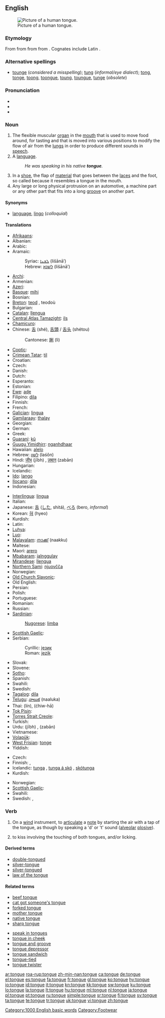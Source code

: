 {{wikipedia}}
==English==
[[File:Tongue.agr.jpg|thumb|Picture of a human tongue.]]

===Etymology===
From {{etyl|enm|en}} from {{etyl|ang|en}} {{term|tunge|lang=ang}} from {{proto|Germanic|tungōn|lang=en}} from {{proto|Indo-European|dn̥ǵʰwéh₂s}}. Cognates include Latin {{term|lingua|lang=la}}.

===Alternative spellings===
* [[tounge]] (''considered a misspelling''); [[tung]] (''informal/eye dialect''); [[tong]], [[tonge]], [[toong]], [[toongue]], [[toung]], [[toungue]], [[tunge]] (''obsolete'')

===Pronunciation===
* {{IPA|/tʌŋ/}}
* {{audio|en-us-tongue.ogg|Audio (US)}}
* {{rhymes|ʌŋ}}

===Noun===
{{en-noun}}

# The flexible muscular [[organ]] in the [[mouth]] that is used to move food around, for tasting and that is moved into various positions to modify the flow of air from the [[lung]]s in order to produce different sounds in [[speech]].
# A [[language]].
#: ''He was speaking in his native '''tongue'''.''
# In a [[shoe]], the flap of [[material]] that goes between the [[laces]] and the foot, so called because it resembles a tongue in the mouth.
# Any large or long physical protrusion on an automotive, a machine part or any other part that fits into a long [[groove]] on another part.

====Synonyms====
* {{sense|language}} [[language]], [[lingo]] (''colloquial'')

====Translations====
{{trans-top|organ}}
* [[Afrikaans]]: {{t+|af|tong|xs=Afrikaans}}
* Albanian: {{t+|sq|gjuhë|f|xs=Albanian}}
* Arabic: {{t-|ar|لسان|m|f|tr=lisān|sc=Arab}}
* Aramaic:
*: Syriac: [[ܠܫܢܐ]] (lišānā’) {{m}}
*: Hebrew: [[לשנא]] (lišānā’) {{m}}
* [[Archi]]: {{tø|aqc|мац‎|tr=mac|sc=Cyrl}}
* Armenian: {{t+|hy|լեզու|tr=lezu|sc=Armn|xs=Armenian}}
* [[Azeri]]: {{t+|az|dil|xs=Azeri}}
* [[Basque]]: [[mihi]]
* Bosnian: {{t+|bs|jezik|m}}
* [[Breton]]: [[teod]] {{m}}, teodoù {{p}}
* Bulgarian: {{t+|bg|език|m|tr=ezik|sc=Cyrl}}
* [[Catalan]]: [[llengua]] {{f}}
* [[Central Atlas Tamazight]]: [[ils]]{{rfscript|Tamazight}}
* [[Chamicuro]]: {{tø|ccc|menu}}
* Chinese: [[舌]] (shé), [[舌頭]] / [[舌头]] (shétou)
*: Cantonese: [[脷]] (lì)
* [[Coptic]]: {{tø|cop|ⲗⲁⲥ|tr=las|sc=Copt}}
* [[Crimean Tatar]]: [[til]]
* Croatian: {{t+|hr|jezik|m}}
* Czech: {{t+|cs|jazyk|m}}
* Danish: {{t+|da|tunge|c}}
* Dutch: {{t+|nl|tong|f}}
* Esperanto: {{t-|eo|lango|xs=Esperanto}}
* Estonian: {{t+|et|keel}}
* [[Ewe]]: [[aɖe]] {{n}}
* Filipino: [[dila]]
* Finnish: {{t+|fi|kieli}}
* French: {{t+|fr|langue|f}}
* [[Galician]]: [[lingua]] {{f}}
* [[Gamilaraay]]: [[thalay]]
* Georgian: {{t-|ka|ენა|tr=ena|sc=Geor|xs=Georgian}}
* German: {{t+|de|Zunge|f}}
* Greek: {{t+|el|γλώσσα|f|tr=glósa|sc=Grek}}
* [[Guaraní]]: [[kũ]]
* [[Guugu Yimidhirr]]: [[nganhdhaar]]
* Hawaiian: [[alelo]]
* Hebrew: [[לשון]] (laśôn) {{f}}
* Hindi: [[जीभ]] (jībh) {{f}}, [[ज़बान]] (zabān) {{f}}
* Hungarian: {{t+|hu|nyelv}}
* Icelandic: {{t+|is|tunga|f}}
* [[Ido]]: [[lango]]
* [[Ilocano]]: [[dila]]
* Indonesian: {{t+|id|lidah|xs=Indonesian}}
{{trans-mid}}
* [[Interlingua]]: [[lingua#Interlingua|lingua]]
* Italian: {{t+|it|lingua|f}}
* Japanese: [[舌]] ([[した]], shitá), [[べろ]] (bero, ''informal'')
* Korean: [[혀]] (hyeo)
* Kurdish: {{t|ku|زمان|tr=zman|sc=ku-Arab}}
* Latin: {{t+|la|lingua|f}}
* [[Luhya]]: {{tø|luy|olurimi}}
* [[Luo]]: {{tø|luo|lep|xs=Luo}}
* [[Malayalam]]: [[നാക്ക്]] (naakku)
* Maltese: {{t-|mt|ilsien|m|xs=Maltese}}
* Maori: [[arero]]
* [[Mbabaram]]: [[jalnggulay]]
* [[Mirandese]]: [[llengua]] {{f}}
* [[Northern Sami]]: [[njuovčča]]
* Norwegian: {{t+|no|tunge|c}}
* [[Old Church Slavonic]]: {{tø|cu|ѩзꙑкъ|m|tr=językŭ|sc=Cyrs}}
* Old English: {{t-|ang|tunge|xs=Old English}}
* Persian: {{t+|fa|زبان|tr=zabān|sc=fa-Arab|xs=Persian}}
* Polish: {{t+|pl|język|m}}
* Portuguese: {{t+|pt|língua|f}}
* Romanian: {{t+|ro|limbă|f}}
* Russian: {{t+|ru|язык|m|tr=jazýk|sc=Cyrl}}
* [[Sardinian]]:
*: [[Nugorese]]: [[limba]] {{f}}
* [[Scottish Gaelic]]: {{t-|gd|teanga|f|xs=Scottish Gaelic}}
* Serbian:
*: Cyrillic: [[језик]] {{m}}
*: Roman: [[jezik]] {{m}}
* Slovak: {{t+|sk|jazyk|m}}
* Slovene: {{t+|sl|jezik|m}}
* [[Sotho]]: {{t|st|leleme|xs=Sotho}}
* Spanish: {{t+|es|lengua|f}}
* Swahili: {{t+|sw|ulimi|xs=Swahili}}
* Swedish: {{t+|sv|tunga|c}}
* [[Tagalog]]: [[dila]]
* [[Telugu]]: [[నాలుక]] (naaluka)
* Thai: {{Thai|[[ลิ้น]]}} (lín), {{Thai|[[ชิวหา]]}} (ćhiw-hā)
* [[Tok Pisin]]: {{t-|tpi|tang|xs=Tok Pisin}}
* [[Torres Strait Creole]]: {{tø|tcs|tang}}
* Turkish: {{t+|tr|dil}}
* Urdu: {{ur-Arab|[[جیبھ]]}} (jībh) {{f}}, {{ur-Arab|[[زبان]]}} (zabān) {{f}}
* Vietnamese: {{t+|vi|lưỡi|xs=Vietnamese}}
* [[Volapük]]: {{t-|vo|lineg|xs=Volapük}}
* [[West Frisian]]: [[tonge]]
* Yiddish: {{t-|yi|צונג|f|tr=tsung|sc=Hebr|xs=Yiddish}}
{{trans-bottom}}

{{trans-see|language}}
{{trans-top|flap in a shoe}}
* Czech: {{t+|cs|jazyk|m}}
* Finnish: {{t+|fi|kieli}}, {{t+|fi|iltti}}
* Icelandic: [[tunga]] {{f}}, [[tunga á skó]] {{f}}, [[skótunga]] {{f}}
* Kurdish: {{t|ku|زمان|tr=zman|sc=ku-Arab}}
{{trans-mid}}
* Norwegian: {{t+|no|tunge|c}}
* [[Scottish Gaelic]]: {{t-|gd|teanga|f|xs=Scottish Gaelic}}
* Swahili: {{t+|sw|ulimi|xs=Swahili}}
* Swedish: {{t+|sv|plös|c}}, {{t+|sv|tunga|c}}
{{trans-bottom}}

===Verb===
{{en-verb|tongues|tonguing|tongued}}

# {{music}} On a [[wind]] instrument, to [[articulate]] a [[note]] by starting the air with a tap of the tongue, as though by speaking a 'd' or 't' sound ([[alveolar]] [[plosive]]).
# {{slang}} to kiss involving the touching of both tongues, and/or licking.

====Derived terms====
* [[double-tongued]]
* [[silver-tongue]]
* [[silver-tongued]]
* [[law of the tongue]]

====Related terms====
{{top2}}
* [[beef tongue]]
* [[cat got someone's tongue]]
* [[forked tongue]]
* [[mother tongue]]
* [[native tongue]]
* [[sharp tongue]]
{{mid2}}
* [[speak in tongues]]
* [[tongue in cheek]]
* [[tongue and groove]]
* [[tongue depressor]]
* [[tongue sandwich]]<!--slang for a kiss in which the tongue is inserted into one's partner's mouth; synonym: French kiss-->
* [[tongue-tied]]
* [[tongue twister]]
<!-- move this to "tongue and groove if found to be legitimate: *[[tongue-and-groove merchant]] = a
lesbian, with reference to cunnilingus-->
{{bottom}}

[[Category:1000 English basic words]]
[[Category:Footwear]]

[[ar:tongue]]
[[roa-rup:tongue]]
[[zh-min-nan:tongue]]
[[ca:tongue]]
[[de:tongue]]
[[el:tongue]]
[[es:tongue]]
[[fa:tongue]]
[[fr:tongue]]
[[gl:tongue]]
[[ko:tongue]]
[[hy:tongue]]
[[io:tongue]]
[[id:tongue]]
[[it:tongue]]
[[kn:tongue]]
[[kk:tongue]]
[[sw:tongue]]
[[ku:tongue]]
[[lo:tongue]]
[[la:tongue]]
[[lt:tongue]]
[[hu:tongue]]
[[ml:tongue]]
[[nl:tongue]]
[[ja:tongue]]
[[pl:tongue]]
[[pt:tongue]]
[[ru:tongue]]
[[simple:tongue]]
[[sr:tongue]]
[[fi:tongue]]
[[sv:tongue]]
[[ta:tongue]]
[[te:tongue]]
[[tr:tongue]]
[[uk:tongue]]
[[vi:tongue]]
[[zh:tongue]]